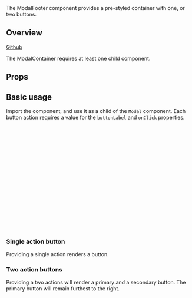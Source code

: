
<Meta of={ModalFooterStories} />

<Title>ModalFooter</Title>

<Subtitle>
  The ModalFooter component provides a pre-styled container with one, or two
  buttons.
</Subtitle>

<Canvas of={ModalFooterStories.SingleAction} />

## Overview

[Github](https://github.com/recondesigns/be-ubiquitous/tree/main/src/components/ModalFooter)

The ModalContainer requires at least one child component.

## Props

<ArgTypes />

## Basic usage

Import the component, and use it as a child of the `Modal` component. Each button action
requires a value for the `buttonLabel` and `onClick` properties.

```js
import { ModalFooter } from "ubiq-ui"

return (
  <Modal>
    <ModalContent>
      <h3>Modal title</h3>
    </ModalContent>
    <ModalFooter actions={{
      primaryAction: {
        buttonLabel: 'Button',
        onClick: onClickFunc
      },
      secondaryAction: {
        buttonLabel: 'Button',
        onClick: onClickFunc
      }
    }}>
  </ModalContent>
)
```

### Single action button

Providing a single action renders a button.

<Canvas of={ModalFooterStories.SingleAction} />

### Two action buttons

Providing a two actions will render a primary and a secondary button. The primary button
will remain furthest to the right.

<Canvas of={ModalFooterStories.TwoActions} />

